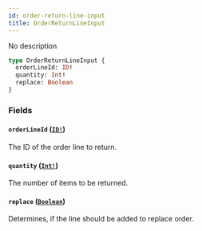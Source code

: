 ```yaml
---
id: order-return-line-input
title: OrderReturnLineInput
---
```


No description

```graphql
type OrderReturnLineInput {
  orderLineId: ID!
  quantity: Int!
  replace: Boolean
}
```

### Fields

#### `orderLineId` ([`ID!`](/api-reference/scalars/id.mdx))

The ID of the order line to return.

#### `quantity` ([`Int!`](/api-reference/scalars/int.mdx))

The number of items to be returned.

#### `replace` ([`Boolean`](/api-reference/scalars/boolean.mdx))

Determines, if the line should be added to replace order.
